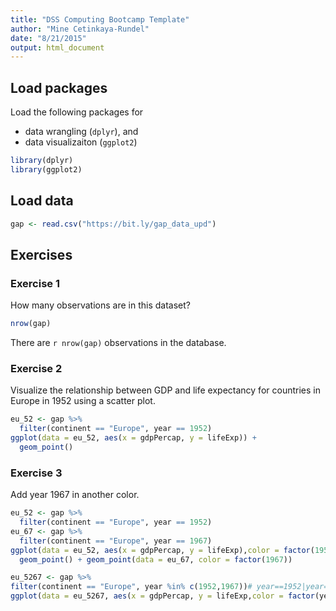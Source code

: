 ```yaml
---
title: "DSS Computing Bootcamp Template"
author: "Mine Cetinkaya-Rundel"
date: "8/21/2015"
output: html_document
---
```


## Load packages

Load the following packages for 

- data wrangling (`dplyr`), and 
- data visualizaiton (`ggplot2`)

```r
library(dplyr)
library(ggplot2)
```

## Load data

```r
gap <- read.csv("https://bit.ly/gap_data_upd")
```

## Exercises

### Exercise 1

How many observations are in this dataset?

```r
nrow(gap)
```

There are `r nrow(gap)` observations in the database.

### Exercise 2

Visualize the relationship between GDP and life expectancy for 
countries in Europe in 1952 using a scatter plot.

```r
eu_52 <- gap %>% 
  filter(continent == "Europe", year == 1952)
ggplot(data = eu_52, aes(x = gdpPercap, y = lifeExp)) +
  geom_point()  
```

### Exercise 3

Add year 1967 in another color.

```r
eu_52 <- gap %>% 
  filter(continent == "Europe", year == 1952)
eu_67 <- gap %>% 
  filter(continent == "Europe", year == 1967)
ggplot(data = eu_52, aes(x = gdpPercap, y = lifeExp),color = factor(1952)) +
  geom_point() + geom_point(data = eu_67, color = factor(1967))

eu_5267 <- gap %>% 
filter(continent == "Europe", year %in% c(1952,1967))# year==1952|year==1967
ggplot(data = eu_5267, aes(x = gdpPercap, y = lifeExp,color = factor(year))) + geom_point()#color='blue'          # remove facor and make it as numerical 

```

